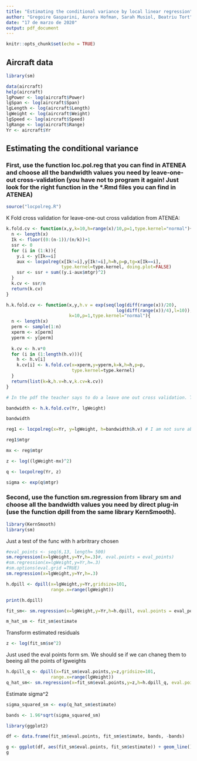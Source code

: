 ```yaml
---
title: "Estimating the conditional variance by local linear regression"
author: "Gregoire Gasparini, Aurora Hofman, Sarah Musiol, Beatriu Tort"
date: "17 de marzo de 2020"
output: pdf_document
---
```


```r
knitr::opts_chunk$set(echo = TRUE)
```

## Aircraft data
```r
library(sm)

data(aircraft)
help(aircraft)
lgPower <- log(aircraft$Power)
lgSpan <- log(aircraft$Span)
lgLength <- log(aircraft$Length)
lgWeight <- log(aircraft$Weight)
lgSpeed <- log(aircraft$Speed)
lgRange <- log(aircraft$Range)
Yr <- aircraft$Yr
```


## Estimating the conditional variance

### First, use the function loc.pol.reg that you can find in ATENEA and choose all the bandwidth values you need by leave-one-out cross-validation (you have not to program it again! Just look for the right function in the *.Rmd files you can find in ATENEA)

```r
source("locpolreg.R")
```

K Fold cross validation for leave-one-out cross validation from ATENEA:
```r
k.fold.cv <- function(x,y,k=10,h=range(x)/10,p=1,type.kernel="normal"){
  n <- length(x)
  Ik <- floor((0:(n-1))/(n/k))+1
  ssr <- 0
  for (i in (1:k)){
    y.i <- y[Ik==i]
    aux <- locpolreg(x[Ik!=i],y[Ik!=i],h=h,p=p,tg=x[Ik==i],
                     type.kernel=type.kernel, doing.plot=FALSE)
    ssr <- ssr + sum((y.i-aux$mtgr)^2)
  }
  k.cv <- ssr/n
  return(k.cv)
}

h.k.fold.cv <- function(x,y,h.v = exp(seq(log(diff(range(x))/20),
                                          log(diff(range(x))/4),l=10)), 
                        k=10,p=1,type.kernel="normal"){
  n <- length(x)
  perm <- sample(1:n)
  xperm <- x[perm]
  yperm <- y[perm]
  
  k.cv <- h.v*0
  for (i in (1:length(h.v))){
    h <- h.v[i]
    k.cv[i] <- k.fold.cv(x=xperm,y=yperm,k=k,h=h,p=p,
                         type.kernel=type.kernel)
  }
  return(list(k=k,h.v=h.v,k.cv=k.cv))
}

# In the pdf the teacher says to do a leave one out cross validation. This means to have a k=1, right? If it has to be one then the formula is not working. I am trying to figure it out.

bandwidth <- h.k.fold.cv(Yr, lgWeight)

bandwidth

```

```r
reg1 <- locpolreg(x=Yr, y=lgWeight, h=bandwidth$h.v) # I am not sure about h = ? I am not sure if it should be h.v or k.cv. I think should be k.cv but I am not sure.

reg1$mtgr

mx <- reg$mtgr

z <- log((lgWeight-mx)^2)

q <- locpolreg(Yr, z)

sigma <- exp(q$mtgr)

```

### Second, use the function sm.regression from library sm and choose all the bandwidth values you need by direct plug-in (use the function dpill from the same library KernSmooth).

```r
library(KernSmooth)
library(sm)

```

Just a test of the func with h arbritrary chosen
```r

#eval_points <- seq(6,13, length= 500)
sm.regression(x=lgWeight,y=Yr,h=.3)#, eval.points = eval_points)
#sm.regression(x=lgWeight,y=Yr,h=.3)
#sm.options(eval.grid =TRUE)
sm.regression(x=lgWeight,y=Yr,h=.3)

```

```r
h.dpill <- dpill(x=lgWeight,y=Yr,gridsize=101,
                 range.x=range(lgWeight))

print(h.dpill)
```
```r
fit_sm<- sm.regression(x=lgWeight,y=Yr,h=h.dpill, eval.points = eval_points)
```

```r
m_hat_sm <- fit_sm$estimate
```

Transform estimated residuals
```r
z <- log(fit_sm$se^2)

```

Just used the eval points form sm. We should se if we can chaneg them to beeing all the points of lgweights
```r

h.dpill_q <- dpill(x=fit_sm$eval.points,y=z,gridsize=101,
                 range.x=range(lgWeight))
q_hat_sm<- sm.regression(x=fit_sm$eval.points,y=z,h=h.dpill_q, eval.points=eval_points)
```
Estimate sigma^2
```r
sigma_squared_sm <- exp(q_hat_sm$estimate)
```

```r
bands <- 1.96*sqrt(sigma_squared_sm)
```

```r
library(ggplot2)

df <- data.frame(fit_sm$eval.points, fit_sm$estimate, bands, -bands)

g <- ggplot(df, aes(fit_sm$eval.points, fit_sm$estimate)) + geom_line() + geom_line(data = df, aes(fit_sm$eval.points, fit_sm$estimate+ bands), colour = 'red', linetype = "dashed")+ geom_line(data = df, aes(fit_sm$eval.points, fit_sm$estimate- bands), colour = 'red', linetype = "dashed")
g
```

